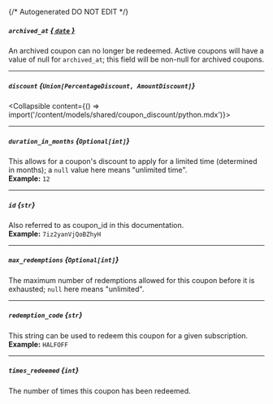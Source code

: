 {/* Autogenerated DO NOT EDIT  */}

##### `archived_at` [*{ `date` }*](https://docs.python.org/3/library/datetime.html#date-objects)
An archived coupon can no longer be redeemed. Active coupons will have a value of null for `archived_at`; this field will be non\-null for archived coupons.

---
##### `discount` *{`Union[PercentageDiscount, AmountDiscount]`}*
<Collapsible content={() => import('/content/models/shared/coupon_discount/python.mdx')}>
</Collapsible>

---
##### `duration_in_months` *{`Optional[int]`}*
This allows for a coupon's discount to apply for a limited time (determined in months); a `null` value here means "unlimited time".
<br/>
**Example:** `12`

---
##### `id` *{`str`}*
Also referred to as coupon_id in this documentation.
<br/>
**Example:** `7iz2yanVjQoBZhyH`

---
##### `max_redemptions` *{`Optional[int]`}*
The maximum number of redemptions allowed for this coupon before it is exhausted; `null` here means "unlimited".

---
##### `redemption_code` *{`str`}*
This string can be used to redeem this coupon for a given subscription.
<br/>
**Example:** `HALFOFF`

---
##### `times_redeemed` *{`int`}*
The number of times this coupon has been redeemed.

